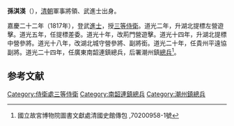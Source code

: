 '''孫淇渶'''（{{bd|1783年||1853年|catIdx=}}），[[清朝|清朝]]軍事將領、武進士出身。

嘉慶二十二年（1817年），登武[[進士|進士]]，授[[三等侍衛|三等侍衛]]。道光二年，升湖北提標左營遊擊。道光五年，任提標差委。道光十年，改荊門營遊擊。道光十四年，升湖北提標中營參將。道光十八年，改湖北城守營參將、副將銜。道光二十年，任貴州平遠協副將。道光二十四年，任廣東南韶連鎮總兵，后署潮州鎮[[總兵|總兵]]<ref>國立故宮博物院圖書文獻處清國史館傳包 ,70200958-1號</ref>。

==参考文献==
{{reflist}}
{{清朝人物小作品}}
{{嘉慶二十二年丁丑科武殿試金榜}}
{{DEFAULTSORT:Sun孫}}
[[Category:侍衛處三等侍衛|Category:侍衛處三等侍衛]]
[[Category:南韶連鎮總兵|Category:南韶連鎮總兵]]
[[Category:潮州鎮總兵|Category:潮州鎮總兵]]